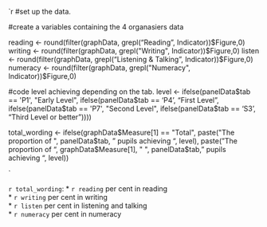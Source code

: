 

`r 
#set up the data.


#create a variables containing the 4 organasiers data

reading <- round(filter(graphData, grepl("Reading", Indicator))$Figure,0)
writing <- round(filter(graphData, grepl("Writing", Indicator))$Figure,0)
listen <- round(filter(graphData, grepl("Listening & Talking", Indicator))$Figure,0)
numeracy <- round(filter(graphData, grepl("Numeracy", Indicator))$Figure,0)

#code level achieving depending on the tab.
level <- ifelse(panelData$tab == 'P1', "Early Level", 
		ifelse(panelData$tab == 'P4', "First Level", 
		ifelse(panelData$tab == 'P7', "Second Level", 
		ifelse(panelData$tab == 'S3', "Third Level or better"))))

total_wording <- ifelse(graphData$Measure[1] == "Total", paste("The proportion of ", panelData$tab, " pupils achieving ", level),
			paste("The proportion of ", graphData$Measure[1], " ", panelData$tab, " pupils achieving ", level))

`

`r total_wording`:
* `r reading` per cent in reading  
* `r writing` per cent in writing  
* `r listen` per cent in listening and talking  
* `r numeracy` per cent in numeracy  
